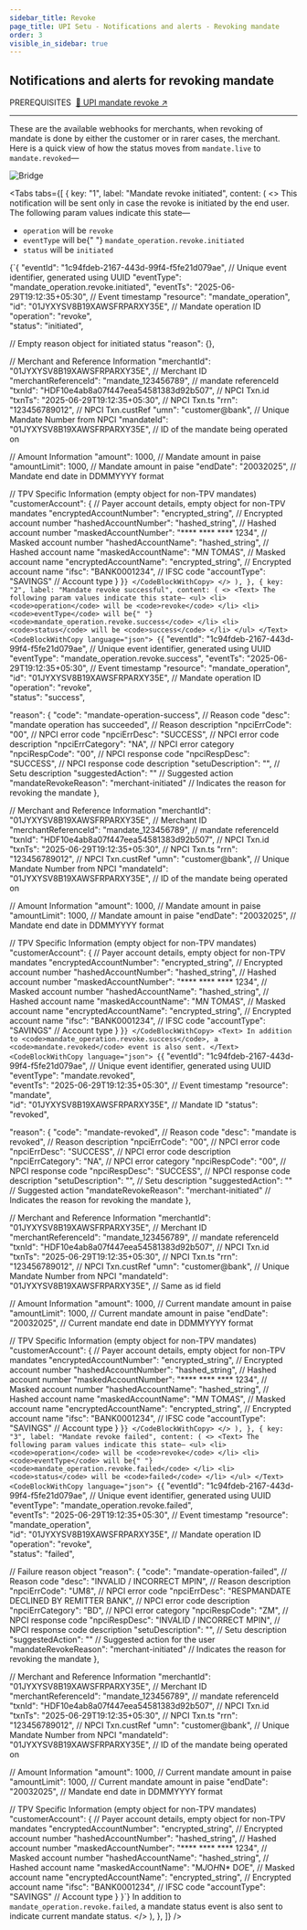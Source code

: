 ```yaml
---
sidebar_title: Revoke
page_title: UPI Setu - Notifications and alerts - Revoking mandate
order: 3
visible_in_sidebar: true
---
```


## Notifications and alerts for revoking mandate

<Text size="small" weight="600">
  PREREQUISITES&nbsp;
</Text>
<a href="/payments/umap/mandates/generic/revoke" target="_self">
  🌟 UPI mandate revoke ↗
</a>

<hr class="primary" />

These are the available webhooks for merchants, when revoking of mandate is done by either the customer or in rarer cases, the merchant. Here is a quick view of how the status moves from `mandate.live` to `mandate.revoked`—

<img
  src="https://storage.googleapis.com/strapi-assets/latest/mandate_unpause/mandate_unpause.svg"
  alt="Bridge"
/>

<Tabs
  tabs={[
    {
      key: "1",
      label: "Mandate revoke initiated",
      content: (
        <>
          <Text>
            This notification will be sent only in case the revoke is initiated
            by the end user. The following param values indicate this state—
            <ul>
              <li>
                <code>operation</code> will be <code>revoke</code>
              </li>
              <li>
                <code>eventType</code> will be{" "}
                <code>mandate_operation.revoke.initiated</code>
              </li>
              <li>
                <code>status</code> will be <code>initiated</code>
              </li>
            </ul>
          </Text>
          <CodeBlockWithCopy language="json">
            {`{
  "eventId": "1c94fdeb-2167-443d-99f4-f5fe21d079ae",  // Unique event identifier, generated using UUID
  "eventType": "mandate_operation.revoke.initiated",
  "eventTs": "2025-06-29T19:12:35+05:30",             // Event timestamp
  "resource": "mandate_operation",                     
  "id": "01JYXYSV8B19XAWSFRPARXY35E",                 // Mandate operation ID
  "operation": "revoke",                              
  "status": "initiated",                             
  
  // Empty reason object for initiated status
  "reason": {},

  // Merchant and Reference Information
  "merchantId": "01JYXYSV8B19XAWSFRPARXY35E",         // Merchant ID
  "merchantReferenceId": "mandate_123456789",         // mandate referenceId
  "txnId": "HDF10e4ab8a07f447eea54581383d92b507",     // NPCI Txn.id
  "txnTs": "2025-06-29T19:12:35+05:30",               // NPCI Txn.ts
  "rrn": "123456789012",                              // NPCI Txn.custRef
  "umn": "customer@bank",                             // Unique Mandate Number from NPCI
  "mandateId": "01JYXYSV8B19XAWSFRPARXY35E",          // ID of the mandate being operated on

  // Amount Information
  "amount": 1000,                                     // Mandate amount in paise
  "amountLimit": 1000,                                // Mandate amount in paise
  "endDate": "20032025",                              // Mandate end date in DDMMYYYY format

  // TPV Specific Information (empty object for non-TPV mandates)
  "customerAccount": {                               // Payer account details, empty object for non-TPV mandates
    "encryptedAccountNumber": "encrypted_string",    // Encrypted account number
    "hashedAccountNumber": "hashed_string",          // Hashed account number
    "maskedAccountNumber": "**** **** **** 1234",    // Masked account number
    "hashedAccountName": "hashed_string",            // Hashed account name
    "maskedAccountName": "M*N* T*O*M*A*S",           // Masked account name
    "encryptedAccountName": "encrypted_string",      // Encrypted account name
    "ifsc": "BANK0001234",                           // IFSC code
    "accountType": "SAVINGS"                         // Account type
  }
}`}
          </CodeBlockWithCopy>
        </>
      ),
    },
    {
      key: "2",
      label: "Mandate revoke successful",
      content: (
        <>
          <Text>
            The following param values indicate this state—
            <ul>
              <li>
                <code>operation</code> will be <code>revoke</code>
              </li>
              <li>
                <code>eventType</code> will be{" "}
                <code>mandate_operation.revoke.success</code>
              </li>
              <li>
                <code>status</code> will be <code>success</code>
              </li>
            </ul>
          </Text>
          <CodeBlockWithCopy language="json">
            {`{
  "eventId": "1c94fdeb-2167-443d-99f4-f5fe21d079ae",  // Unique event identifier, generated using UUID
  "eventType": "mandate_operation.revoke.success",
  "eventTs": "2025-06-29T19:12:35+05:30",             // Event timestamp
  "resource": "mandate_operation",                     
  "id": "01JYXYSV8B19XAWSFRPARXY35E",                 // Mandate operation ID
  "operation": "revoke",                              
  "status": "success",                               
  
  "reason": {
    "code": "mandate-operation-success",              // Reason code
    "desc": "mandate operation has succeeded",        // Reason description
    "npciErrCode": "00",                              // NPCI error code
    "npciErrDesc": "SUCCESS",                         // NPCI error code description
    "npciErrCategory": "NA",                          // NPCI error category
    "npciRespCode": "00",                             // NPCI response code
    "npciRespDesc": "SUCCESS",                        // NPCI response code description
    "setuDescription": "",                            // Setu description
    "suggestedAction": ""                             // Suggested action
    "mandateRevokeReason": "merchant-initiated"       // Indicates the reason for revoking the mandate
  },

  // Merchant and Reference Information
  "merchantId": "01JYXYSV8B19XAWSFRPARXY35E",         // Merchant ID
  "merchantReferenceId": "mandate_123456789",         // mandate referenceId
  "txnId": "HDF10e4ab8a07f447eea54581383d92b507",     // NPCI Txn.id
  "txnTs": "2025-06-29T19:12:35+05:30",               // NPCI Txn.ts
  "rrn": "123456789012",                              // NPCI Txn.custRef
  "umn": "customer@bank",                             // Unique Mandate Number from NPCI
  "mandateId": "01JYXYSV8B19XAWSFRPARXY35E",          // ID of the mandate being operated on
  
  // Amount Information
  "amount": 1000,                                     // Mandate amount in paise
  "amountLimit": 1000,                                // Mandate amount in paise
  "endDate": "20032025",                              // Mandate end date in DDMMYYYY format

  // TPV Specific Information (empty object for non-TPV mandates)
  "customerAccount": {                               // Payer account details, empty object for non-TPV mandates
    "encryptedAccountNumber": "encrypted_string",    // Encrypted account number
    "hashedAccountNumber": "hashed_string",          // Hashed account number
    "maskedAccountNumber": "**** **** **** 1234",    // Masked account number
    "hashedAccountName": "hashed_string",            // Hashed account name
    "maskedAccountName": "M*N* T*O*M*A*S",           // Masked account name
    "encryptedAccountName": "encrypted_string",      // Encrypted account name
    "ifsc": "BANK0001234",                           // IFSC code
    "accountType": "SAVINGS"                         // Account type
  }
}`}
          </CodeBlockWithCopy>
          <Text>
            In addition to <code>mandate_operation.revoke.success</code>, a <code>mandate.revoked</code> event is also sent.
          </Text>
          <CodeBlockWithCopy language="json">
            {`{
  "eventId": "1c94fdeb-2167-443d-99f4-f5fe21d079ae",  // Unique event identifier, generated using UUID
  "eventType": "mandate.revoked",                       
  "eventTs": "2025-06-29T19:12:35+05:30",             // Event timestamp
  "resource": "mandate",                              
  "id": "01JYXYSV8B19XAWSFRPARXY35E",                 // Mandate ID
  "status": "revoked",                                 
  
  "reason": {
    "code": "mandate-revoked",                        // Reason code
    "desc": "mandate is revoked",                     // Reason description
    "npciErrCode": "00",                              // NPCI error code
    "npciErrDesc": "SUCCESS",                         // NPCI error code description
    "npciErrCategory": "NA",                          // NPCI error category
    "npciRespCode": "00",                             // NPCI response code
    "npciRespDesc": "SUCCESS",                        // NPCI response code description
    "setuDescription": "",                            // Setu description
    "suggestedAction": ""                             // Suggested action
    "mandateRevokeReason": "merchant-initiated"       // Indicates the reason for revoking the mandate
  },

  // Merchant and Reference Information
  "merchantId": "01JYXYSV8B19XAWSFRPARXY35E",         // Merchant ID
  "merchantReferenceId": "mandate_123456789",         // mandate referenceId
  "txnId": "HDF10e4ab8a07f447eea54581383d92b507",     // NPCI Txn.id
  "txnTs": "2025-06-29T19:12:35+05:30",               // NPCI Txn.ts
  "rrn": "123456789012",                              // NPCI Txn.custRef
  "umn": "customer@bank",                             // Unique Mandate Number from NPCI
  "mandateId": "01JYXYSV8B19XAWSFRPARXY35E",          // Same as id field
  
  // Amount Information
  "amount": 1000,                                    // Current mandate amount in paise
  "amountLimit": 1000,                               // Current mandate amount in paise
  "endDate": "20032025",                             // Current mandate end date in DDMMYYYY format

  // TPV Specific Information (empty object for non-TPV mandates)
  "customerAccount": {                               // Payer account details, empty object for non-TPV mandates
    "encryptedAccountNumber": "encrypted_string",    // Encrypted account number
    "hashedAccountNumber": "hashed_string",          // Hashed account number
    "maskedAccountNumber": "**** **** **** 1234",    // Masked account number
    "hashedAccountName": "hashed_string",            // Hashed account name
    "maskedAccountName": "M*N* T*O*M*A*S",           // Masked account name
    "encryptedAccountName": "encrypted_string",      // Encrypted account name
    "ifsc": "BANK0001234",                           // IFSC code
    "accountType": "SAVINGS"                         // Account type
  }
}`}
          </CodeBlockWithCopy>
        </>
      ),
    },
    {
      key: "3",
      label: "Mandate revoke failed",
      content: (
        <>
          <Text>
            The following param values indicate this state—
            <ul>
              <li>
                <code>operation</code> will be <code>revoke</code>
              </li>
              <li>
                <code>eventType</code> will be{" "}
                <code>mandate_operation.revoke.failed</code>
              </li>
              <li>
                <code>status</code> will be <code>failed</code>
              </li>
            </ul>
          </Text>
          <CodeBlockWithCopy language="json">
            {`{
  "eventId": "1c94fdeb-2167-443d-99f4-f5fe21d079ae",             // Unique event identifier, generated using UUID
  "eventType": "mandate_operation.revoke.failed",      
  "eventTs": "2025-06-29T19:12:35+05:30",                        // Event timestamp
  "resource": "mandate_operation",                    
  "id": "01JYXYSV8B19XAWSFRPARXY35E",                            // Mandate operation ID
  "operation": "revoke",                              
  "status": "failed",                                
  
  // Failure reason object
  "reason": {
    "code": "mandate-operation-failed",                          // Reason code
    "desc": "INVALID / INCORRECT MPIN",                          // Reason description
    "npciErrCode": "UM8",                                        // NPCI error code
    "npciErrDesc": "RESPMANDATE DECLINED BY REMITTER BANK",      // NPCI error code description
    "npciErrCategory": "BD",                                     // NPCI error category
    "npciRespCode": "ZM",                                        // NPCI response code
    "npciRespDesc": "INVALID / INCORRECT MPIN",                  // NPCI response code description
    "setuDescription": "",                                       // Setu description
    "suggestedAction": ""                                        // Suggested action for the user
    "mandateRevokeReason": "merchant-initiated"                  // Indicates the reason for revoking the mandate
  },

  // Merchant and Reference Information
  "merchantId": "01JYXYSV8B19XAWSFRPARXY35E",                    // Merchant ID
  "merchantReferenceId": "mandate_123456789",                    // mandate referenceId
  "txnId": "HDF10e4ab8a07f447eea54581383d92b507",                // NPCI Txn.id
  "txnTs": "2025-06-29T19:12:35+05:30",                          // NPCI Txn.ts
  "rrn": "123456789012",                                         // NPCI Txn.custRef
  "umn": "customer@bank",                                        // Unique Mandate Number from NPCI
  "mandateId": "01JYXYSV8B19XAWSFRPARXY35E",                     // ID of the mandate being operated on
  
  // Amount Information
  "amount": 1000,                                                // Current mandate amount in paise
  "amountLimit": 1000,                                           // Current mandate amount in paise
  "endDate": "20032025",                                         // Mandate end date in DDMMYYYY format

  // TPV Specific Information (empty object for non-TPV mandates)
  "customerAccount": {                                           // Payer account details, empty object for non-TPV mandates
    "encryptedAccountNumber": "encrypted_string",                // Encrypted account number
    "hashedAccountNumber": "hashed_string",                      // Hashed account number
    "maskedAccountNumber": "**** **** **** 1234",                // Masked account number
    "hashedAccountName": "hashed_string",                        // Hashed account name
    "maskedAccountName": "M*J*O*H*N* D*O*E",                     // Masked account name
    "encryptedAccountName": "encrypted_string",                  // Encrypted account name
    "ifsc": "BANK0001234",                                       // IFSC code
    "accountType": "SAVINGS"                                     // Account type
  }
}`}
          </CodeBlockWithCopy>
          <Text>
            In addition to <code>mandate_operation.revoke.failed</code>, a mandate status event is also sent to indicate current mandate status.
          </Text>
        </>
      ),
    },
  ]}
/>
